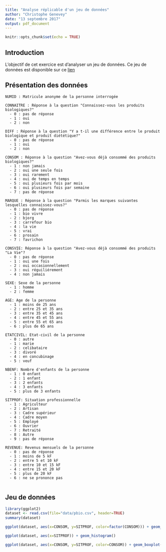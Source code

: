 ```yaml
---
title: "Analyse réplicable d'un jeu de données"
author: "Christophe Genevey"
date: "13 septembre 2017"
output: pdf_document
---
```


```r
knitr::opts_chunk$set(echo = TRUE)
```

## Introduction

L'objectif de cet exercice est d'analyser un jeu de données. Ce jeu de données est disponible sur ce [lien](https://github.com/GeneveyC/METHOD/blob/master/data/pbio.csv)

## Présentation des données

```
NUMID : Matricule anonyme de la personne interrogée

CONNAITRE : Réponse à la question "Connaissez-vous les produits biologiques?"
  - 0 : pas de réponse
  - 1 : oui
  - 2 : non

DIFF : Réponse à la question "Y a t-il une différence entre le produit biologique et produit diététique?"
  - 0 : pas de réponse
  - 1 : oui
  - 2 : non

CONSOM : Réponse à la question "Avez-vous déjà consommé des produits biologiques?"
  - 1 : non jamais
  - 2 : oui une seule fois
  - 3 : oui rarement
  - 4 : oui de temps en temps
  - 5 : oui plusieurs fois par mois
  - 6 : oui plusieurs fois par semaine
  - 7 : pas de réponse

MARQUE : Réponse à la question "Parmis les marques suivantes lesquelles connaissez-vous?"
  - 0 : pas de réponse
  - 1 : bio vivre
  - 2 : bjorg
  - 3 : carrefour bio
  - 4 : la vie
  - 5 : vrai
  - 6 : prosain
  - 7 : favrichon

CONSVIE: Réponse à la question "Avez-vous déjà consommé des produits "La Vie"?
  - 0 : pas de réponse
  - 1 : oui une fois
  - 2 : oui occasionnellement
  - 3 : oui réguiliérement
  - 4 : non jamais

SEXE: Sexe de la personne
  - 1 : homme
  - 2 : femme

AGE: Age de la personne
  - 1 : moins de 25 ans
  - 2 : entre 25 et 35 ans
  - 3 : entre 35 et 45 ans
  - 4 : entre 45 et 55 ans
  - 5 : entre 55 et 65 ans
  - 6 : plus de 65 ans

ETATCIVIL: Etat-civil de la personne
  - 0 : autre
  - 1 : marie
  - 2 : celibataire
  - 3 : divoré
  - 4 : en concubinage
  - 5 : veuf

NBENF: Nombre d'enfants de la personne
  - 1 : 0 enfant
  - 2 : 1 enfant
  - 3 : 2 enfants
  - 4 : 3 enfants
  - 5 : plus de 3 enfants

SITPROF: Situation professionnelle
  - 1 : Agriculteur
  - 2 : Artisan
  - 3 : Cadre supérieur
  - 4 : Cadre moyen
  - 5 : Employé
  - 6 : Ouvrier
  - 7 : Retraité
  - 8 : Autre
  - 9 : pas de réponse

REVENUE: Revenus mensuels de la personne
  - 0 : pas de réponse
  - 1 : moins de 5 kF
  - 2 : entre 5 et 10 kF
  - 3 : entre 10 et 15 kF
  - 4 : entre 15 et 20 kF
  - 5 : plus de 20 kF
  - 6 : ne se prononce pas
  
```

## Jeu de données

```r
library(ggplot2)
dataset <- read.csv(file="data/pbio.csv", header=TRUE)
summary(dataset)
```

```r
ggplot(dataset, aes(x=CONSOM, y=SITPROF, color=factor(CONSOM))) + geom_point()
```

```r
ggplot(dataset, aes(x=SITPROF)) + geom_histogram()
```

```r
ggplot(dataset, aes(x=CONSOM, y=SITPROF, color=CONSOM)) + geom_boxplot()
```

